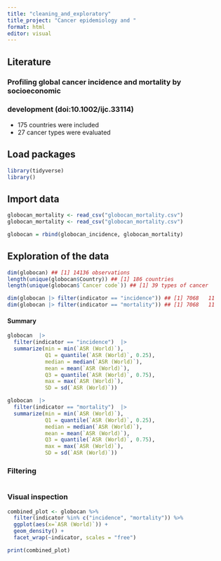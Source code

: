 ```yaml
---
title: "cleaning_and_exploratory"
title_project: "Cancer epidemiology and "
format: html
editor: visual
---
```

## Literature

### Profiling global cancer incidence and mortality by socioeconomic 
### development (doi:10.1002/ijc.33114)
  - 175 countries were included
  - 27 cancer types were evaluated


## Load packages

```r
library(tidyverse)
library()
```

## Import data

```r
globocan_mortality <- read_csv("globocan_mortality.csv")
globocan_mortality <- read_csv("globocan_mortality.csv")

globocan = rbind(globocan_incidence, globocan_mortality)
```

## Exploration of the data

```r
dim(globocan) ## [1] 14136 observations
length(unique(globocan$Country)) ## [1] 186 countries
length(unique(globocan$`Cancer code`)) ## [1] 39 types of cancer

dim(globocan |> filter(indicator == "incidence")) ## [1] 7068   11
dim(globocan |> filter(indicator == "mortality")) ## [1] 7068   11

```
#### Summary

```r
globocan  |> 
  filter(indicator == "incidence")  |> 
  summarize(min = min(`ASR (World)`),
            Q1 = quantile(`ASR (World)`, 0.25),
            median = median(`ASR (World)`),
            mean = mean(`ASR (World)`),
            Q3 = quantile(`ASR (World)`, 0.75),
            max = max(`ASR (World)`),
            SD = sd(`ASR (World)`))
```
```r
globocan  |> 
  filter(indicator == "mortality")  |> 
  summarize(min = min(`ASR (World)`),
            Q1 = quantile(`ASR (World)`, 0.25),
            median = median(`ASR (World)`),
            mean = mean(`ASR (World)`),
            Q3 = quantile(`ASR (World)`, 0.75),
            max = max(`ASR (World)`),
            SD = sd(`ASR (World)`))
```
### Filtering
```r

```


### Visual inspection

```r
combined_plot <- globocan %>%
  filter(indicator %in% c("incidence", "mortality")) %>%
  ggplot(aes(x=`ASR (World)`)) +
  geom_density() +
  facet_wrap(~indicator, scales = "free")

print(combined_plot)
```


